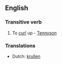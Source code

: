 ==English==

===Transitive verb===
{{rfc-trverb|Transitive verb}}
{{en-verb}}

# {{rare}} To [[curl]] up - [[Tennyson]]

===Translations===
*Dutch: [[krullen]]
